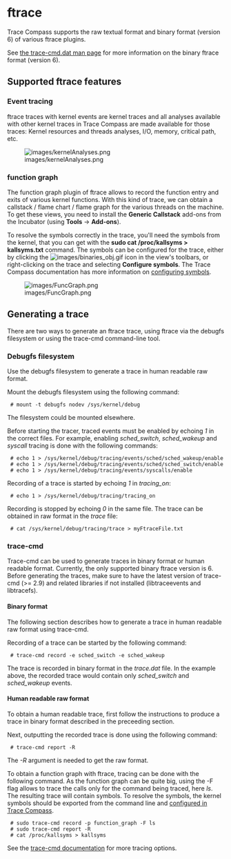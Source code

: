 
= ftrace =

Trace Compass supports the raw textual format and binary format (version 6) of various ftrace
plugins.

See [https://man7.org/linux/man-pages/man5/trace-cmd.dat.5.html the trace-cmd.dat man page] for
more information on the binary ftrace format (version 6).

== Supported ftrace features ==

=== Event tracing ===

ftrace traces with kernel events are kernel traces and all analyses available with other kernel traces in Trace Compass are made available for those traces: Kernel resources and threads analyses, I/O, memory, critical path, etc.

[[Image:images/kernelAnalyses.png]]

=== function graph ===

The function graph plugin of ftrace allows to record the function entry and exits of various kernel functions. With this kind of trace, we can obtain a callstack / flame chart / flame graph for the various threads on the machine. To get these views, you need to install the '''Generic Callstack''' add-ons from the Incubator (using '''Tools''' -> '''Add-ons''').

To resolve the symbols correctly in the trace, you'll need the symbols from the kernel, that you can get with the '''sudo cat /proc/kallsyms > kallsyms.txt''' command. The symbols can be configured for the trace, either by clicking the [[Image:images/binaries_obj.gif]] icon in the view's toolbars, or right-clicking on the trace and selecting '''Configure symbols'''. The Trace Compass documentation has more information on [https://archive.eclipse.org/tracecompass/doc/stable/org.eclipse.tracecompass.doc.user/LTTng-UST-Analyses.html#Importing_a_binary_or_function_name_mapping_file_.28for_LTTng-UST_.3C2.8_traces.29 configuring symbols].

[[Image:images/FuncGraph.png]]

== Generating a trace ==

There are two ways to generate an ftrace trace, using ftrace via the debugfs filesystem
or using the trace-cmd command-line tool.

=== Debugfs filesystem ===

Use the debugfs filesystem to generate a trace in human readable raw format.

Mount the debugfs filesystem using the following command:

  # mount -t debugfs nodev /sys/kernel/debug

The filesystem could be mounted elsewhere.

Before starting the tracer, traced events must be enabled by echoing ''1'' in the correct files.
For example, enabling ''sched_switch'', ''sched_wakeup'' and ''syscall'' tracing is done with the following commands:

  # echo 1 > /sys/kernel/debug/tracing/events/sched/sched_wakeup/enable
  # echo 1 > /sys/kernel/debug/tracing/events/sched/sched_switch/enable
  # echo 1 > /sys/kernel/debug/tracing/events/syscalls/enable

Recording of a trace is started by echoing ''1'' in ''tracing_on'':

  # echo 1 > /sys/kernel/debug/tracing/tracing_on

Recording is stopped by echoing ''0'' in the same file.
The trace can be obtained in raw format in the ''trace'' file:

  # cat /sys/kernel/debug/tracing/trace > myFtraceFile.txt

=== trace-cmd ===

Trace-cmd can be used to generate traces in binary format or human readable format. Currently,
the only supported binary ftrace version is 6. Before generating the traces, make sure to have
the latest version of trace-cmd (>= 2.9) and related libraries if not installed (libtraceevents
and libtracefs).

==== Binary format ====

The following section describes how to generate a trace in human readable raw format using
trace-cmd.

Recording of a trace can be started by the following command:

  # trace-cmd record -e sched_switch -e sched_wakeup

The trace is recorded in binary format in the ''trace.dat'' file. In the example above, the
recorded trace would contain only ''sched_switch'' and ''sched_wakeup'' events.

==== Human readable raw format ====

To obtain a human readable trace, first follow the instructions to produce a trace in binary format
described in the preceeding section.

Next, outputting the recorded trace is done using the following command:

  # trace-cmd report -R

The ''-R'' argument is needed to get the raw format.

To obtain a function graph with ftrace, tracing can be done with the following command. As the function graph can be quite big, using the -F flag allows to trace the calls only for the command being traced, here ''ls''. The resulting trace will contain symbols. To resolve the symbols, the kernel symbols should be exported from the command line and [http://archive.eclipse.org/tracecompass/doc/stable/org.eclipse.tracecompass.doc.user/LTTng-UST-Analyses.html#Importing_a_binary_or_function_name_mapping_file_.28for_LTTng-UST_.3C2.8_traces.29 configured in Trace Compass].

  # sudo trace-cmd record -p function_graph -F ls
  # sudo trace-cmd report -R
  # cat /proc/kallsyms > kallsyms

See the [https://linux.die.net/man/1/trace-cmd trace-cmd documentation] for more tracing options.
